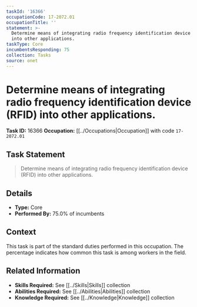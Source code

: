 ```yaml
---
taskId: '16366'
occupationCode: 17-2072.01
occupationTitle: ''
statement: >-
  Determine means of integrating radio frequency identification device (RFID)
  into other applications.
taskType: Core
incumbentsResponding: 75
collection: Tasks
source: onet
---
```

# Determine means of integrating radio frequency identification device (RFID) into other applications.

**Task ID:** 16366
**Occupation:** [[../Occupations|Occupation]] with code `17-2072.01`

## Task Statement

> Determine means of integrating radio frequency identification device (RFID) into other applications.

## Details

- **Type:** Core
- **Performed By:** 75.0% of incumbents

## Context

This task is part of the standard duties performed in this occupation. The percentage indicates how common this task is among workers in the field.

## Related Information

- **Skills Required:** See [[../Skills|Skills]] collection
- **Abilities Required:** See [[../Abilities|Abilities]] collection
- **Knowledge Required:** See [[../Knowledge|Knowledge]] collection
